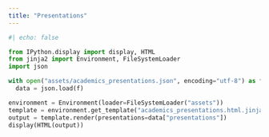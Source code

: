 ```yaml
---
title: "Presentations"
---
```


```python
#| echo: false

from IPython.display import display, HTML
from jinja2 import Environment, FileSystemLoader
import json

with open("assets/academics_presentations.json", encoding="utf-8") as f:
  data = json.load(f)

environment = Environment(loader=FileSystemLoader("assets"))
template = environment.get_template("academics_presentations.html.jinja")
output = template.render(presentations=data["presentations"])
display(HTML(output))
```
